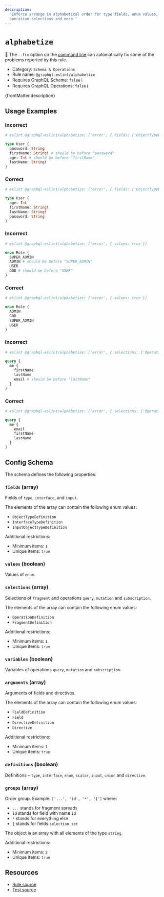 ```yaml
---
description:
  'Enforce arrange in alphabetical order for type fields, enum values, input object fields,
  operation selections and more.'
---
```


# `alphabetize`

🔧 The `--fix` option on the
[command line](https://eslint.org/docs/user-guide/command-line-interface#--fix) can automatically
fix some of the problems reported by this rule.

- Category: `Schema & Operations`
- Rule name: `@graphql-eslint/alphabetize`
- Requires GraphQL Schema: `false`
  [ℹ️](/docs/getting-started#extended-linting-rules-with-graphql-schema)
- Requires GraphQL Operations: `false`
  [ℹ️](/docs/getting-started#extended-linting-rules-with-siblings-operations)

{frontMatter.description}

## Usage Examples

### Incorrect

```graphql
# eslint @graphql-eslint/alphabetize: ['error', { fields: ['ObjectTypeDefinition'] }]

type User {
  password: String
  firstName: String! # should be before "password"
  age: Int # should be before "firstName"
  lastName: String!
}
```

### Correct

```graphql
# eslint @graphql-eslint/alphabetize: ['error', { fields: ['ObjectTypeDefinition'] }]

type User {
  age: Int
  firstName: String!
  lastName: String!
  password: String
}
```

### Incorrect

```graphql
# eslint @graphql-eslint/alphabetize: ['error', { values: true }]

enum Role {
  SUPER_ADMIN
  ADMIN # should be before "SUPER_ADMIN"
  USER
  GOD # should be before "USER"
}
```

### Correct

```graphql
# eslint @graphql-eslint/alphabetize: ['error', { values: true }]

enum Role {
  ADMIN
  GOD
  SUPER_ADMIN
  USER
}
```

### Incorrect

```graphql
# eslint @graphql-eslint/alphabetize: ['error', { selections: ['OperationDefinition'] }]

query {
  me {
    firstName
    lastName
    email # should be before "lastName"
  }
}
```

### Correct

```graphql
# eslint @graphql-eslint/alphabetize: ['error', { selections: ['OperationDefinition'] }]

query {
  me {
    email
    firstName
    lastName
  }
}
```

## Config Schema

The schema defines the following properties:

### `fields` (array)

Fields of `type`, `interface`, and `input`.

The elements of the array can contain the following enum values:

- `ObjectTypeDefinition`
- `InterfaceTypeDefinition`
- `InputObjectTypeDefinition`

Additional restrictions:

- Minimum items: `1`
- Unique items: `true`

### `values` (boolean)

Values of `enum`.

### `selections` (array)

Selections of `fragment` and operations `query`, `mutation` and `subscription`.

The elements of the array can contain the following enum values:

- `OperationDefinition`
- `FragmentDefinition`

Additional restrictions:

- Minimum items: `1`
- Unique items: `true`

### `variables` (boolean)

Variables of operations `query`, `mutation` and `subscription`.

### `arguments` (array)

Arguments of fields and directives.

The elements of the array can contain the following enum values:

- `FieldDefinition`
- `Field`
- `DirectiveDefinition`
- `Directive`

Additional restrictions:

- Minimum items: `1`
- Unique items: `true`

### `definitions` (boolean)

Definitions – `type`, `interface`, `enum`, `scalar`, `input`, `union` and `directive`.

### `groups` (array)

Order group. Example: `['...', 'id', '*', '{']` where:

- `...` stands for fragment spreads
- `id` stands for field with name `id`
- `*` stands for everything else
- `{` stands for fields `selection set`

The object is an array with all elements of the type `string`.

Additional restrictions:

- Minimum items: `2`
- Unique items: `true`

## Resources

- [Rule source](https://github.com/B2o5T/graphql-eslint/tree/master/packages/plugin/src/rules/alphabetize.ts)
- [Test source](https://github.com/B2o5T/graphql-eslint/tree/master/packages/plugin/__tests__/alphabetize.spec.ts)

